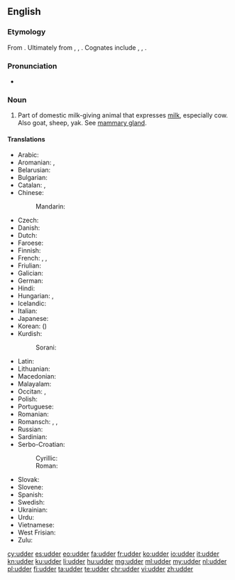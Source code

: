 ==English==

===Etymology===
{{rfe|Surely we have some information on intermediate forms? Proto-Germanic? Old English? Middle English?}}
From {{etyl|ang|en}} {{term/t|ang|ūder}}. Ultimately from {{etyl|ine-pro|en}} {{term/t|ine-pro|*h₁ewHdʰr̥-}}, {{term/t|ine-pro|*h₁owHdʰr̥-}}, {{term/t|ine-pro|*h₁uHdʰr̥-||udder}}. Cognates include {{etyl|sa|-}} {{attention|sa|is there a way to indicate specifically Vedic Sanskrit?}} {{term|sc=Deva|ऊधर्|tr=ū́dhar|lang=sa}}, {{etyl|grc|-}} {{term|οὖθαρ|tr=outhar|lang=grc}}, {{etyl|la|-}} {{term|uber|lang=la}}.

===Pronunciation===
* {{rhymes|ʌdə(r)}}

===Noun===
{{en-noun}}

# Part of domestic milk-giving animal that expresses [[milk]], especially cow.  Also goat, sheep, yak.  See [[mammary gland]].

====Translations====
{{trans-top|part of domestic milk-giving animal that expresses milk}}
* Arabic: {{t-|ar|ضرع|m|tr=Dar3|sc=Arab}}
* Aromanian: {{t-|rup|udzir}}, {{t-|rup|udzãre}}
* Belarusian: {{t-|be|вымя|n|tr=výmja|sc=Cyrl}}
* Bulgarian: {{t-|bg|виме|n|tr=víme}}
* Catalan: {{t-|ca|braguer|m}}, {{t-|ca|mamella|f}}
* Chinese:
*: Mandarin: {{t|cmn|乳房|tr=rǔfáng|sc=Hani}}
* Czech: {{t-|cs|vemeno|n}}
* Danish: {{t+|da|yver|n}}
* Dutch: {{t+|nl|uier|m}}
* Faroese: {{t-|fo|júgur|n}}
* Finnish: {{t+|fi|utare}}
* French: {{t+|fr|pis|m}}, {{t+|fr|tétine}}, {{t+|fr|mamelle}}
* Friulian: {{tø|fur|luvri}}
* Galician: {{t-|gl|ubre|m}}
* German: {{t+|de|Euter|m}}
* Hindi: {{t-|hi|थन|tr=than|sc=Deva}}
* Hungarian: {{t+|hu|tőgy}}, {{t+|hu|emlő}}
* Icelandic: {{t+|is|júgur|n}}
* Italian: {{t+|it|mammella|f}}
* Japanese: {{t-|ja|乳房|tr=ちぶさ, chibusa, にゅうぼう, nyūbō|sc=Jpan}}
* Korean: {{t+|ko|유방|tr=yubang|sc=Kore}} ({{t+|ko|乳房|sc=Kore}})
* Kurdish:
*: Sorani: {{t+|ku|گوان|tr=guwan|sc=ku-Arab}}
{{trans-mid}}
* Latin: {{t+|la|uber|n}}
* Lithuanian: {{t-|lt|tešmuo|m}}
* Macedonian: {{t-|mk|виме|n|tr=víme}}
* Malayalam: {{t+|ml|അകിട്|tr=akitu}}
* Occitan: {{t+|oc|teta|f}}, {{t-|oc|braguièr|m}}
* Polish: {{t+|pl|wymię|n}}
* Portuguese: {{t+|pt|úbere}}
* Romanian: {{t-|ro|uger}}
* Romansch: {{t-|rm|iver}}, {{t-|rm|eiver}}, {{t-|rm|üver}}
* Russian: {{t+|ru|вымя|n|tr=výmja}}
* Sardinian: {{t-|sc|tita|f}}
* Serbo-Croatian:
*: Cyrillic: {{t-|sh|ви̏ме|n|sc=Cyrl}}
*: Roman: {{t-|sh|vȉme|n}}
* Slovak: {{t-|sk|vemeno|n}}
* Slovene: {{t-|sl|vime|n}}
* Spanish: {{t+|es|ubre|f}}
* Swedish: {{t-|sv|juver|n}}
* Ukrainian: {{t-|uk|вим'я|n|tr=vým'ja|sc=Cyrl}}
* Urdu: {{t-|ur|تھن|tr=than|sc=ur-Arab}}
* Vietnamese: {{t-|vi|bầu vú}}
* West Frisian: {{t-|fy|jaar|c}}
* Zulu: {{t-|zu|ibele|c5|c6}}
{{trans-bottom}}

[[cy:udder]]
[[es:udder]]
[[eo:udder]]
[[fa:udder]]
[[fr:udder]]
[[ko:udder]]
[[io:udder]]
[[it:udder]]
[[kn:udder]]
[[ku:udder]]
[[li:udder]]
[[hu:udder]]
[[mg:udder]]
[[ml:udder]]
[[my:udder]]
[[nl:udder]]
[[pl:udder]]
[[fi:udder]]
[[ta:udder]]
[[te:udder]]
[[chr:udder]]
[[vi:udder]]
[[zh:udder]]